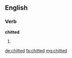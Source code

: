 ==English==

===Verb===
'''chitted'''

# {{en-past of|chit}}

[[de:chitted]]
[[fa:chitted]]
[[mg:chitted]]